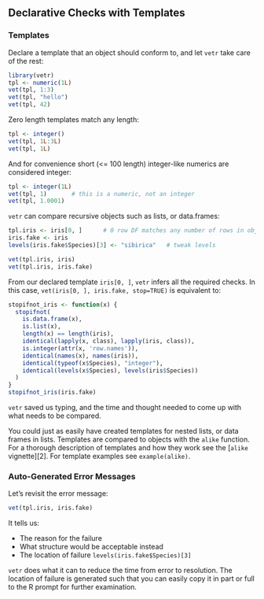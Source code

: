 ## Declarative Checks with Templates

### Templates

Declare a template that an object should conform to, and let `vetr` take care of
the rest:

```r
library(vetr)
tpl <- numeric(1L)
vet(tpl, 1:3)
vet(tpl, "hello")
vet(tpl, 42)
```

Zero length templates match any length:

```r
tpl <- integer()
vet(tpl, 1L:3L)
vet(tpl, 1L)
```

And for convenience short (<= 100 length) integer-like numerics are considered
integer:

```r
tpl <- integer(1L)
vet(tpl, 1)       # this is a numeric, not an integer
vet(tpl, 1.0001)
```

`vetr` can compare recursive objects such as lists, or data.frames:

```r
tpl.iris <- iris[0, ]      # 0 row DF matches any number of rows in object
iris.fake <- iris
levels(iris.fake$Species)[3] <- "sibirica"   # tweak levels

vet(tpl.iris, iris)
vet(tpl.iris, iris.fake)
```

From our declared template `iris[0, ]`, `vetr` infers all the required checks.
In this case, `vet(iris[0, ], iris.fake, stop=TRUE)` is equivalent to:

```r
stopifnot_iris <- function(x) {
  stopifnot(
    is.data.frame(x),
    is.list(x),
    length(x) == length(iris),
    identical(lapply(x, class), lapply(iris, class)),
    is.integer(attr(x, 'row.names')),
    identical(names(x), names(iris)),
    identical(typeof(x$Species), "integer"),
    identical(levels(x$Species), levels(iris$Species))
  )
}
stopifnot_iris(iris.fake)
```

`vetr` saved us typing, and the time and thought needed to come up with what
needs to be compared.

You could just as easily have created templates for nested lists, or data frames
in lists.  Templates are compared to objects with the `alike` function.  For a
thorough description of templates and how they work see the [`alike`
vignette][2].  For template examples see `example(alike)`.

### Auto-Generated Error Messages

Let's revisit the error message:

```r
vet(tpl.iris, iris.fake)
```

It tells us:

* The reason for the failure
* What structure would be acceptable instead
* The location of failure `levels(iris.fake$Species)[3]`

`vetr` does what it can to reduce the time from error to resolution.  The
location of failure is generated such that you can easily copy it in part or
full to the R prompt for further examination.
